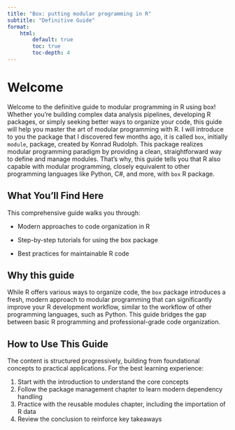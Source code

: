```yaml
---
title: "Box: putting modular programming in R"
subtitle: "Definitive Guide"
format:
    html:
        default: true
        toc: true
        toc-depth: 4
---
```


# Welcome

Welcome to the definitive guide to modular programming in R using box! Whether you're building complex data analysis pipelines, developing R packages, or simply seeking better ways to organize your code, this guide will help you master the art of modular programming with R. I will introduce to you the package that I discovered few months ago, it is called `box`, initially `module`, package, created by Konrad Rudolph. This package realizes modular programming paradigm by providing a clean, straightforward way to define and manage modules. That's why, this guide tells you that R also capable with modular programming, closely equivalent to other programming languages like Python, C#, and more, with `box` R package.


## What You'll Find Here

This comprehensive guide walks you through:

-  Modern approaches to code organization in R

-  Step-by-step tutorials for using the box package

-  Best practices for maintainable R code

## Why this guide

While R offers various ways to organize code, the `box` package introduces a fresh, modern approach to modular programming that can significantly improve your R development workflow, similar to the workflow of other programming languages, such as Python. This guide bridges the gap between basic R programming and professional-grade code organization.

## How to Use This Guide

The content is structured progressively, building from foundational concepts to practical applications. For the best learning experience:

1.  Start with the introduction to understand the core concepts
2.  Follow the package management chapter to learn modern dependency handling
3.  Practice with the reusable modules chapter, including the importation of R data
4.  Review the conclusion to reinforce key takeaways

